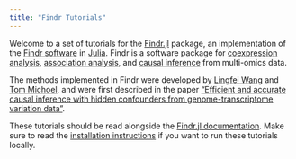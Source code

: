 ```yaml
---
title: "Findr Tutorials"
---
```


Welcome to a set of tutorials for the [Findr.jl][1] package, an implementation of the [Findr software](https://github.com/lingfeiwang/findr) in [Julia](https://julialang.org/). Findr is a software package for [coexpression analysis](coexpression.qmd), [association analysis](association.qmd), and [causal inference](causal-inference.qmd) from multi-omics data.

The methods implemented in Findr were developed by [Lingfei Wang](https://github.com/lingfeiwang) and [Tom Michoel](https://tmichoel.github.io), and were first described in the paper ["Efficient and accurate causal inference with hidden confounders from genome-transcriptome variation data"](https://doi.org/10.1371/journal.pcbi.1005703).

These tutorials should be read alongside the [Findr.jl documentation][2]. Make sure to read the [installation instructions](installation.qmd) if you want to run these tutorials locally.



[1]: https://github.com/tmichoel/Findr.jl
[2]: https://tmichoel.github.io/Findr.jl/dev/
